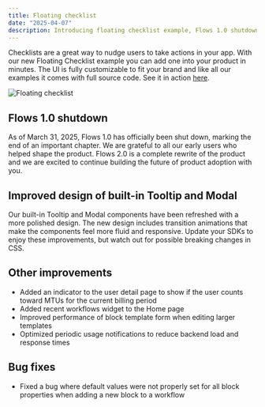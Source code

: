 ```yaml
---
title: Floating checklist
date: "2025-04-07"
description: Introducing floating checklist example, Flows 1.0 shutdown, and improved design of built-in Tooltip and Modal.
---
```


Checklists are a great way to nudge users to take actions in your app. With our new Floating Checklist example you can add one into your product in minutes.
The UI is fully customizable to fit your brand and like all our examples it comes with full source code. See it in action [here](/examples/floating-checklist/).

<Image
  src="/images/changelog/2025-04-07-floating-checklist.png"
  alt="Floating checklist"
  width={1600}
  height={900}
/>

## Flows 1.0 shutdown

As of March 31, 2025, Flows 1.0 has officially been shut down, marking the end of an important chapter. We are grateful to all our early users who helped shape the product. Flows 2.0 is a complete rewrite of the product and we are excited to continue building the future of product adoption with you.

## Improved design of built-in Tooltip and Modal

Our built-in Tooltip and Modal components have been refreshed with a more polished design. The new design includes transition animations that make the components feel more fluid and responsive. Update your SDKs to enjoy these improvements, but watch out for possible breaking changes in CSS.

## Other improvements

- Added an indicator to the user detail page to show if the user counts toward MTUs for the current billing period
- Added recent workflows widget to the Home page
- Improved performance of block template form when editing larger templates
- Optimized periodic usage notifications to reduce backend load and response times

## Bug fixes

- Fixed a bug where default values were not properly set for all block properties when adding a new block to a workflow
